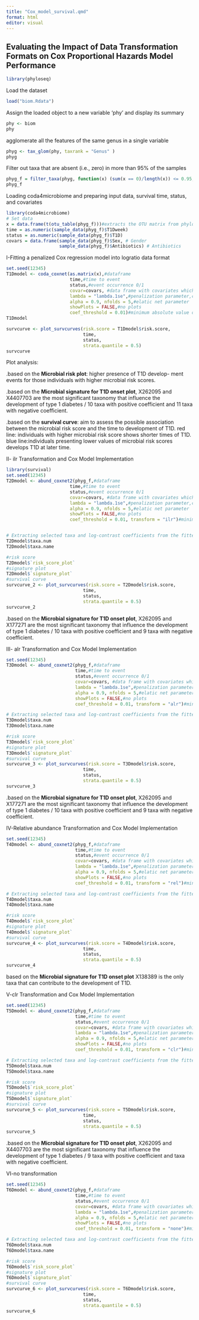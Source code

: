 ```yaml
---
title: "Cox_model_survival.qmd"
format: html
editor: visual
---
```


## Evaluating the Impact of Data Transformation Formats on Cox Proportional Hazards Model Performance

```r
library(phyloseq)
```

Load the dataset

```r
load("biom.Rdata")
```

Assign the loaded object to a new variable 'phy' and display its summary

```r
phy <- biom
phy
```

agglomerate all the features of the same genus in a single variable

```r
phyg <- tax_glom(phy, taxrank = "Genus" )
phyg
```

Filter out taxa that are absent (i.e., zero) in more than 95% of the samples

```r
phyg_f = filter_taxa(phyg, function(x) (sum(x == 0)/length(x)) <= 0.95, TRUE)
phyg_f
```

Loading coda4microbiome and preparing input data, survival time, status, and covariates

```r
library(coda4microbiome)
# Set data
x = data.frame(t(otu_table(phyg_f)))#extracts the OTU matrix from phyloseq object and transform it to a dataframe
time = as.numeric(sample_data(phyg_f)$T1Dweek)
status = as.numeric(sample_data(phyg_f)$T1D)
covars = data.frame(sample_data(phyg_f)$Sex, # Gender
                    sample_data(phyg_f)$Antibiotics) # Antibiotics
```

I-Fitting a penalized Cox regression model into logratio data format

```r
set.seed(12345)
T1Dmodel <- coda_coxnet(as.matrix(x),#dataframe
                        time,#time to event
                        status,#event occurrence 0/1
                        covar=covars, #data frame with covariates which are variables that might influence the time to event,
                        lambda = "lambda.1se",#penalization parameter,controls the strength of the penalty applied to the model, controls the overfitting
                        alpha = 0.9, nfolds = 5,#elatic net parameter
                        showPlots = FALSE,#no plots
                        coef_threshold = 0.01)#minimum absolute value of the coefficient for a variable to be included in the model
T1Dmodel

survcurve <- plot_survcurves(risk.score = T1Dmodel$risk.score,
                             time,
                             status,
                             strata.quantile = 0.5)
survcurve
```

Plot analysis:

.based on the **Microbial risk plot**: higher presence of T1D develop- ment events for those individuals with higher microbial risk scores.

.based on the **Microbial signature for T1D onset plot**, X262095 and X4407703 are the most significant taxonomy that influence the development of type 1 diabetes / 10 taxa with positive coefficient and 11 taxa with negative coefficient.

.based on the **survival curve**: aim to assess the possible association between the microbial risk score and the time to development of T1D. red line: individuals with higher microbial risk score shows shorter times of T1D. blue line:individuals presenting lower values of microbial risk scores develops T1D at later time.

II- ilr Transformation and Cox Model Implementation

```r
library(survival)
set.seed(12345)
T2Dmodel <- abund_coxnet2(phyg_f,#dataframe
                        time,#time to event
                        status,#event occurrence 0/1
                        covar=covars, #data frame with covariates which are variables that might influence the time to event,
                        lambda = "lambda.1se",#penalization parameter,controls the strength of the penalty applied to the model, controls the overfitting
                        alpha = 0.9, nfolds = 5,#elatic net parameter
                        showPlots = FALSE,#no plots
                        coef_threshold = 0.01, transform = "ilr")#minimum absolute value of the coefficient for a variable to be included in the model


# Extracting selected taxa and log-contrast coefficients from the fitted T1D model
T2Dmodel$taxa.num
T2Dmodel$taxa.name

#risk score
T2Dmodel$`risk_score_plot`
#signature plot
T2Dmodel$`signature_plot`
#survival curve
survcurve_2 <- plot_survcurves(risk.score = T2Dmodel$risk.score,
                             time,
                             status,
                             strata.quantile = 0.5)
survcurve_2
```

.based on the **Microbial signature for T1D onset plot**, X262095 and X177271 are the most significant taxonomy that influence the development of type 1 diabetes / 10 taxa with positive coefficient and 9 taxa with negative coefficient.

III- alr Transformation and Cox Model Implementation

```r
set.seed(12345)
T3Dmodel <- abund_coxnet2(phyg_f,#dataframe
                          time,#time to event
                          status,#event occurrence 0/1
                          covar=covars, #data frame with covariates which are variables that might influence the time to event,
                          lambda = "lambda.1se",#penalization parameter,controls the strength of the penalty applied to the model, controls the overfitting
                          alpha = 0.9, nfolds = 5,#elatic net parameter
                          showPlots = FALSE,#no plots
                          coef_threshold = 0.01, transform = "alr")#minimum absolute value of the coefficient for a variable to be included in the model

# Extracting selected taxa and log-contrast coefficients from the fitted T1D model
T3Dmodel$taxa.num
T3Dmodel$taxa.name

#risk score
T3Dmodel$`risk_score_plot`
#signature plot
T3Dmodel$`signature_plot`
#survival curve
survcurve_3 <- plot_survcurves(risk.score = T3Dmodel$risk.score,
                             time,
                             status,
                             strata.quantile = 0.5)
survcurve_3
```

.based on the **Microbial signature for T1D onset plot**, X262095 and X177271 are the most significant taxonomy that influence the development of type 1 diabetes / 10 taxa with positive coefficient and 9 taxa with negative coefficient.

IV-Relative abundance Transformation and Cox Model Implementation

```r
set.seed(12345)
T4Dmodel <- abund_coxnet2(phyg_f,#dataframe
                          time,#time to event
                          status,#event occurrence 0/1
                          covar=covars, #data frame with covariates which are variables that might influence the time to event,
                          lambda = "lambda.1se",#penalization parameter,controls the strength of the penalty applied to the model, controls the overfitting
                          alpha = 0.9, nfolds = 5,#elatic net parameter
                          showPlots = FALSE,#no plots
                          coef_threshold = 0.01, transform = "rel")#minimum absolute value of the coefficient for a variable to be included in the model

# Extracting selected taxa and log-contrast coefficients from the fitted T1D model
T4Dmodel$taxa.num
T4Dmodel$taxa.name

#risk score
T4Dmodel$`risk_score_plot`
#signature plot
T4Dmodel$`signature_plot`
#survival curve
survcurve_4 <- plot_survcurves(risk.score = T4Dmodel$risk.score,
                             time,
                             status,
                             strata.quantile = 0.5)
survcurve_4
```

based on the **Microbial signature for T1D onset plot** X138389 is the only taxa that can contribute to the development of T1D.

V-clr Transformation and Cox Model Implementation

```r
set.seed(12345)
T5Dmodel <- abund_coxnet2(phyg_f,#dataframe
                          time,#time to event
                          status,#event occurrence 0/1
                          covar=covars, #data frame with covariates which are variables that might influence the time to event,
                          lambda = "lambda.1se",#penalization parameter,controls the strength of the penalty applied to the model, controls the overfitting
                          alpha = 0.9, nfolds = 5,#elatic net parameter
                          showPlots = FALSE,#no plots
                          coef_threshold = 0.01, transform = "clr")#minimum absolute value of the coefficient for a variable to be included in the model

# Extracting selected taxa and log-contrast coefficients from the fitted T1D model
T5Dmodel$taxa.num
T5Dmodel$taxa.name

#risk score
T5Dmodel$`risk_score_plot`
#signature plot
T5Dmodel$`signature_plot`
#survival curve
survcurve_5 <- plot_survcurves(risk.score = T5Dmodel$risk.score,
                             time,
                             status,
                             strata.quantile = 0.5)
survcurve_5
```

.based on the **Microbial signature for T1D onset plot**, X262095 and X4407703 are the most significant taxonomy that influence the development of type 1 diabetes / 9 taxa with positive coefficient and taxa with negative coefficient.

VI-no transformation

```r
set.seed(12345)
T6Dmodel <- abund_coxnet2(phyg_f,#dataframe
                          time,#time to event
                          status,#event occurrence 0/1
                          covar=covars, #data frame with covariates which are variables that might influence the time to event,
                          lambda = "lambda.1se",#penalization parameter,controls the strength of the penalty applied to the model, controls the overfitting
                          alpha = 0.9, nfolds = 5,#elatic net parameter
                          showPlots = FALSE,#no plots
                          coef_threshold = 0.01, transform = "none")#minimum absolute value of the coefficient for a variable to be included in the model

# Extracting selected taxa and log-contrast coefficients from the fitted T1D model
T6Dmodel$taxa.num
T6Dmodel$taxa.name

#risk score
T6Dmodel$`risk_score_plot`
#signature plot
T6Dmodel$`signature_plot`
#survival curve
survcurve_6 <- plot_survcurves(risk.score = T6Dmodel$risk.score,
                             time,
                             status,
                             strata.quantile = 0.5)
survcurve_6
```
